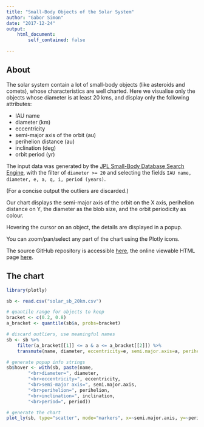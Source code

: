 ```yaml
---
title: "Small-Body Objects of the Solar System"
author: "Gabor Simon"
date: "2017-12-24"
output:
    html_document:
        self_contained: false

---
```


## About

The solar system contain a lot of small-body objects (like asteroids and comets), whose characteristics are well charted.
Here we visualise only the objects whose diameter is at least 20 kms, and display only the following attributes:

- IAU name
- diameter (km)
- eccentricity 
- semi-major axis of the orbit (au)
- perihelion distance (au)
- inclination (deg)
- orbit period (yr)

The input data was generated by the [JPL Small-Body Database Search Engine](https://ssd.jpl.nasa.gov/sbdb_query.cgi), with the filter of `diameter >= 20` and selecting the fields `IAU name, diameter, e, a, q, i, period (years)`.

(For a concise output the outliers are discarded.)

Our chart displays the semi-major axis of the orbit on the X axis, perihelion distance on Y, the diameter as the blob size, and the orbit periodicity as colour.

Hovering the cursor on an object, the details are displayed in a popup.

You can zoom/pan/select any part of the chart using the Plotly icons.

The source GitHub repository is accessible [here](https://github.com/gsimon75/SolarSystemSmallBodies),
the online viewable HTML page [here](https://gsimon75.github.io/SolarSystemSmallBodies).

## The chart

```r
library(plotly)
```

```r
sb <- read.csv("solar_sb_20km.csv")

# quantile range for objects to keep
bracket <- c(0.2, 0.8)
a_bracket <- quantile(sb$a, probs=bracket)

# discard outliers, use meaningful names
sb <- sb %>%
	filter(a_bracket[[1]] <= a & a <= a_bracket[[2]]) %>%
	transmute(name, diameter, eccentricity=e, semi.major.axis=a, perihelion=q, inclination=i, period=per_y) 

# generate popup info strings
sb$hover <- with(sb, paste(name,
		"<br>diameter=", diameter,
		"<br>eccentricity=", eccentricity,
		"<br>semi-major axis=", semi.major.axis,
		"<br>perihelion=", perihelion,
		"<br>inclination=", inclination,
		"<br>period=", period))

# generate the chart
plot_ly(sb, type="scatter", mode="markers", x=~semi.major.axis, y=~perihelion, size=~diameter, color=~period, text=~hover)
```

